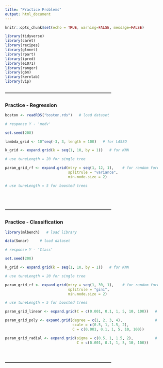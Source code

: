 ```yaml
---
title: "Practice Problems"
output: html_document
---
```


```r
knitr::opts_chunk$set(echo = TRUE, warning=FALSE, message=FALSE)

library(tidyverse)
library(caret)
library(recipes)
library(glmnet)
library(rpart)
library(ipred)
library(e1071)
library(ranger)
library(gbm)
library(kernlab)
library(vip)
```


#### ---------------------------------------------------------------------------
### Practice - Regression

```r
boston <- readRDS("boston.rds")   # load dataset

# response Y - 'medv'
```


```r
set.seed(208)

lambda_grid <- 10^seq(-3, 3, length = 100)   # for LASSO

k_grid <- expand.grid(k = seq(1, 10, by = 1))   # for KNN

# use tuneLength = 20 for single tree

param_grid_rf <- expand.grid(mtry = seq(1, 12, 1),    # for random forest
                             splitrule = "variance",
                             min.node.size = 2)

# use tuneLength = 5 for boosted trees





```



#### ---------------------------------------------------------------------------
### Practice - Classification

```r
library(mlbench)   # load library

data(Sonar)     # load dataset

# response Y - 'Class'
```


```r
set.seed(208)

k_grid <- expand.grid(k = seq(1, 10, by = 1))   # for KNN

# use tuneLength = 20 for single tree

param_grid_rf <- expand.grid(mtry = seq(1, 30, 1),    # for random forest
                             splitrule = "gini",
                             min.node.size = 2)

# use tuneLength = 5 for boosted trees

param_grid_linear <- expand.grid(C = c(0.001, 0.1, 1, 5, 10, 100))   # for SVM with linear kernel

param_grid_poly <- expand.grid(degree = c(1, 2, 3, 4),               # for SVM with polynomial kernel
                               scale = c(0.5, 1, 1.5, 2),
                               C = c(0.001, 0.1, 1, 5, 10, 100))

param_grid_radial <- expand.grid(sigma = c(0.5, 1, 1.5, 2),          # for SVM with radial kernel
                                 C = c(0.001, 0.1, 1, 5, 10, 100))




```



#### ---------------------------------------------------------------------------
